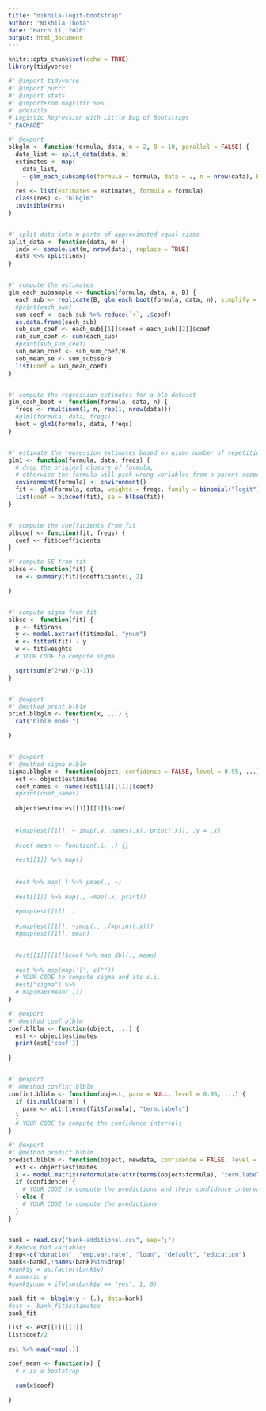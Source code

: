 ---
title: "nikhila-logit-bootstrap"
author: "Nikhila Thota"
date: "March 11, 2020"
output: html_document
---

```{r setup, include=FALSE}
knitr::opts_chunk$set(echo = TRUE)
library(tidyverse)
```

```{r}
#' @import tidyverse
#' @import purrr
#' @import stats
#' @importFrom magrittr %>%
#' @details
# Logistic Regression with Little Bag of Bootstraps
"_PACKAGE"

#' @export
blbglm <- function(formula, data, m = 2, B = 10, parallel = FALSE) {
  data_list <- split_data(data, m)
  estimates <- map(
    data_list,
    ~ glm_each_subsample(formula = formula, data = ., n = nrow(data), B = B)
  ) 
  res <- list(estimates = estimates, formula = formula)
  class(res) <- "blbglm"
  invisible(res)
}


#' split data into m parts of approximated equal sizes
split_data <- function(data, m) {
  indx <- sample.int(m, nrow(data), replace = TRUE)
  data %>% split(indx)
}


#' compute the estimates
glm_each_subsample <- function(formula, data, n, B) {
  each_sub <- replicate(B, glm_each_boot(formula, data, n), simplify = FALSE)
  #print(each_sub)
  sum_coef <- each_sub %>% reduce(`+`, .$coef)
  as.data.frame(each_sub)
  sub_sum_coef <- each_sub[[1]]$coef + each_sub[[2]]$coef
  sub_sum_coef <- sum(each_sub)
  #print(sub_sum_coef)
  sub_mean_coef <- sub_sum_coef/B
  sub_mean_se <- sum_sub$se/B
  list(coef = sub_mean_coef)
}


#' compute the regression estimates for a blb dataset
glm_each_boot <- function(formula, data, n) {
  freqs <- rmultinom(1, n, rep(1, nrow(data)))
  #glm1(formula, data, freqs)
  boot = glm1(formula, data, freqs)
}


#' estimate the regression estimates based on given number of repetitions
glm1 <- function(formula, data, freqs) {
  # drop the original closure of formula,
  # otherwise the formula will pick wrong variables from a parent scope.
  environment(formula) <- environment()
  fit <- glm(formula, data, weights = freqs, family = binomial("logit"), control = list(maxit = 50))
  list(coef = blbcoef(fit), se = blbse(fit))
}


#' compute the coefficients from fit
blbcoef <- function(fit, freqs) {
  coef <- fit$coefficients
}

#' compute SE from fit
blbse <- function(fit) {
  se <- summary(fit)$coefficients[, 2]

}


#' compute sigma from fit
blbse <- function(fit) {
  p <- fit$rank
  y <- model.extract(fit$model, "ynum")
  e <- fitted(fit) - y
  w <- fit$weights
  # YOUR CODE to compute sigma

  sqrt(sum(e^2*w)/(p-1))
}


#' @export
#' @method print blblm
print.blbglm <- function(x, ...) {
  cat("blblm model")

}


#' @export
#' @method sigma blblm
sigma.blbglm <- function(object, confidence = FALSE, level = 0.95, ...) {
  est <- object$estimates
  coef_names <- names(est[[1]][[1]]$coef)
  #print(coef_names)
  
  object$estimates[[1]][[1]]$coef
  
  
  #lmap(est[[1]], ~ imap(.y, names(.x), print(.x)), .y = .x)
  
  #coef_mean <- function(.i, .) {}
  
  #est[[1]] %>% map()
    
  
  #est %>% map(.) %>% pmap(., ~) 
  
  #est[[1]] %>% map(., ~map(.x, print))
  
  #pmap(est[[1]], ) 
  
  #imap(est[[1]], ~imap(., .f=print(.y)))
  #pmap(est[[1]], mean)

  
  #est[[1]][[1]]$coef %>% map_dbl(., mean)
  
  #est %>% map(map('[', c(""))
  # YOUR CODE to compute sigma and its c.i.
  #est["sigma"] %>%
  # map(map(mean(.)))
}

#' @export
#' @method coef blblm
coef.blblm <- function(object, ...) {
  est <- object$estimates
  print(est['coef'])
  
}


#' @export
#' @method confint blblm
confint.blblm <- function(object, parm = NULL, level = 0.95, ...) {
  if (is.null(parm)) {
    parm <- attr(terms(fit$formula), "term.labels")
  }
  # YOUR CODE to compute the confidence intervals
}

#' @export
#' @method predict blblm
predict.blblm <- function(object, newdata, confidence = FALSE, level = 0.95, ...) {
  est <- object$estimates
  X <- model.matrix(reformulate(attr(terms(object$formula), "term.labels")), newdata)
  if (confidence) {
    # YOUR CODE to compute the predictions and their confidence intervals
  } else {
    # YOUR CODE to compute the predictions
  }
}



```

```{r, warning=FALSE}
bank = read.csv("bank-additional.csv", sep=";")
# Remove bad variables
drop<-c("duration", "emp.var.rate", "loan", "default", "education")
bank<-bank[,!names(bank)%in%drop]
#bank$y = as.factor(bank$y)
# numeric y
#bank$ynum = ifelse(bank$y == "yes", 1, 0)
```

```{r}
bank_fit <- blbglm(y ~ (.), data=bank)
#est <- bank_fit$estimates
bank_fit
```

```{r}
list <- est[[1]][[1]]
list$coef/2

```


```{r}
est %>% map(~map(.))

coef_mean <- function(x) {
  # x is a bootstrap
  
  sum(x$coef)
  
}



```
